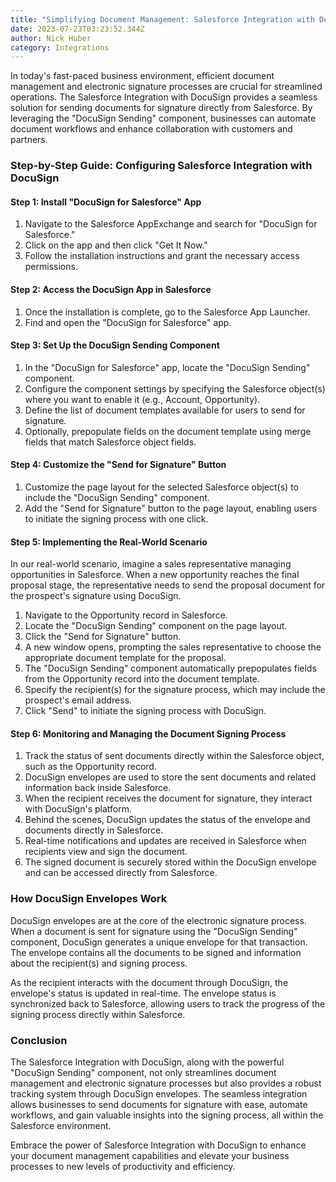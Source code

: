 ```yaml
---
title: "Simplifying Document Management: Salesforce Integration with DocuSign"
date: 2023-07-23T03:23:52.344Z
author: Nick Huber
category: Integrations
---
```

In today's fast-paced business environment, efficient document management and electronic signature processes are crucial for streamlined operations. The Salesforce Integration with DocuSign provides a seamless solution for sending documents for signature directly from Salesforce. By leveraging the "DocuSign Sending" component, businesses can automate document workflows and enhance collaboration with customers and partners.

### Step-by-Step Guide: Configuring Salesforce Integration with DocuSign

#### Step 1: Install "DocuSign for Salesforce" App

1. Navigate to the Salesforce AppExchange and search for "DocuSign for Salesforce."
2. Click on the app and then click "Get It Now."
3. Follow the installation instructions and grant the necessary access permissions.

#### Step 2: Access the DocuSign App in Salesforce

1. Once the installation is complete, go to the Salesforce App Launcher.
2. Find and open the "DocuSign for Salesforce" app.

#### Step 3: Set Up the DocuSign Sending Component

1. In the "DocuSign for Salesforce" app, locate the "DocuSign Sending" component.
2. Configure the component settings by specifying the Salesforce object(s) where you want to enable it (e.g., Account, Opportunity).
3. Define the list of document templates available for users to send for signature.
4. Optionally, prepopulate fields on the document template using merge fields that match Salesforce object fields.

#### Step 4: Customize the "Send for Signature" Button

1. Customize the page layout for the selected Salesforce object(s) to include the "DocuSign Sending" component.
2. Add the "Send for Signature" button to the page layout, enabling users to initiate the signing process with one click.

#### Step 5: Implementing the Real-World Scenario

In our real-world scenario, imagine a sales representative managing opportunities in Salesforce. When a new opportunity reaches the final proposal stage, the representative needs to send the proposal document for the prospect's signature using DocuSign.

1. Navigate to the Opportunity record in Salesforce.
2. Locate the "DocuSign Sending" component on the page layout.
3. Click the "Send for Signature" button.
4. A new window opens, prompting the sales representative to choose the appropriate document template for the proposal.
5. The "DocuSign Sending" component automatically prepopulates fields from the Opportunity record into the document template.
6. Specify the recipient(s) for the signature process, which may include the prospect's email address.
7. Click "Send" to initiate the signing process with DocuSign.

#### Step 6: Monitoring and Managing the Document Signing Process

1. Track the status of sent documents directly within the Salesforce object, such as the Opportunity record.
2. DocuSign envelopes are used to store the sent documents and related information back inside Salesforce.
3. When the recipient receives the document for signature, they interact with DocuSign's platform.
4. Behind the scenes, DocuSign updates the status of the envelope and documents directly in Salesforce.
5. Real-time notifications and updates are received in Salesforce when recipients view and sign the document.
6. The signed document is securely stored within the DocuSign envelope and can be accessed directly from Salesforce.

### How DocuSign Envelopes Work

DocuSign envelopes are at the core of the electronic signature process. When a document is sent for signature using the "DocuSign Sending" component, DocuSign generates a unique envelope for that transaction. The envelope contains all the documents to be signed and information about the recipient(s) and signing process.

As the recipient interacts with the document through DocuSign, the envelope's status is updated in real-time. The envelope status is synchronized back to Salesforce, allowing users to track the progress of the signing process directly within Salesforce.

### Conclusion

The Salesforce Integration with DocuSign, along with the powerful "DocuSign Sending" component, not only streamlines document management and electronic signature processes but also provides a robust tracking system through DocuSign envelopes. The seamless integration allows businesses to send documents for signature with ease, automate workflows, and gain valuable insights into the signing process, all within the Salesforce environment.

Embrace the power of Salesforce Integration with DocuSign to enhance your document management capabilities and elevate your business processes to new levels of productivity and efficiency.